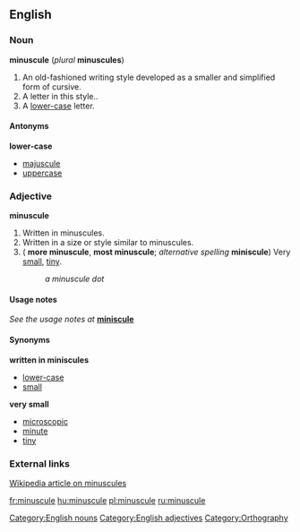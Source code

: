 ==English==
===Noun===
'''minuscule''' (''plural'' '''minuscules''')

#An old-fashioned writing style developed as a smaller and simplified form of cursive.
#A letter in this style..
#A [[lower-case]] letter.

====Antonyms====
'''lower-case'''
*[[majuscule]]
*[[uppercase]]

===Adjective===
'''minuscule'''

#Written in minuscules.
#Written in a size or style similar to minuscules.
#({{compar}} '''more minuscule''', {{superl}} '''most minuscule'''; ''alternative spelling'' '''miniscule''') Very [[small]], [[tiny]].
#:''a minuscule dot''

====Usage notes====
''See the usage notes at'' '''[[miniscule]]'''

====Synonyms====
'''written in miniscules'''
*[[lower-case]]
*[[small]]
'''very small'''
*[[microscopic]]
*[[minute]]
*[[tiny]]

===External links===
[[w:minuscule|Wikipedia article on minuscules]]

[[Category:English nouns]]
[[Category:English adjectives]]
[[Category:Orthography]]

[[fr:minuscule]]
[[hu:minuscule]]
[[pl:minuscule]]
[[ru:minuscule]]